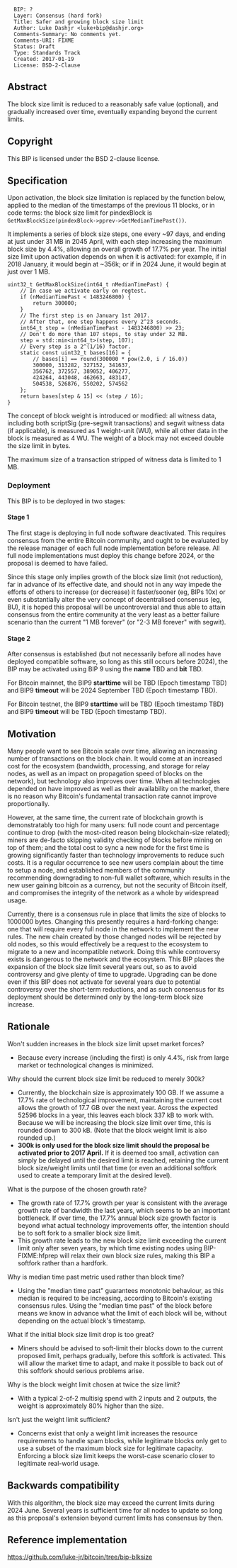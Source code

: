 <pre>
  BIP: ?
  Layer: Consensus (hard fork)
  Title: Safer and growing block size limit
  Author: Luke Dashjr <luke+bip@dashjr.org>
  Comments-Summary: No comments yet.
  Comments-URI: FIXME
  Status: Draft
  Type: Standards Track
  Created: 2017-01-19
  License: BSD-2-Clause
</pre>

==Abstract==

The block size limit is reduced to a reasonably safe value (optional), and gradually increased over time, eventually expanding beyond the current limits.

==Copyright==

This BIP is licensed under the BSD 2-clause license.

==Specification==

Upon activation, the block size limitation is replaced by the function below, applied to the median of the timestamps of the previous 11 blocks, or in code terms: the block size limit for pindexBlock is <code>GetMaxBlockSize(pindexBlock->pprev->GetMedianTimePast())</code>.

It implements a series of block size steps, one every ~97 days, and ending at just under 31 MB in 2045 April, with each step increasing the maximum block size by 4.4%, allowing an overall growth of 17.7% per year.
The initial size limit upon activation depends on when it is activated: for example, if in 2018 January, it would begin at ~356k; or if in 2024 June, it would begin at just over 1 MB.

<pre>
uint32_t GetMaxBlockSize(int64_t nMedianTimePast) {
    // In case we activate early on regtest.
    if (nMedianTimePast < 1483246800) {
        return 300000;
    }
    // The first step is on January 1st 2017.
    // After that, one step happens every 2^23 seconds.
    int64_t step = (nMedianTimePast - 1483246800) >> 23;
    // Don't do more than 107 steps, to stay under 32 MB.
    step = std::min<int64_t>(step, 107);
    // Every step is a 2^(1/16) factor.
    static const uint32_t bases[16] = {
        // bases[i] == round(300000 * pow(2.0, i / 16.0))
        300000, 313282, 327152, 341637,
        356762, 372557, 389052, 406277,
        424264, 443048, 462663, 483147,
        504538, 526876, 550202, 574562
    };
    return bases[step & 15] << (step / 16);
}
</pre>

The concept of block weight is introduced or modified:
all witness data, including both scriptSig (pre-segwit transactions) and segwit witness data (if applicable), is measured as 1 weight-unit (WU), while all other data in the block is measured as 4 WU.
The weight of a block may not exceed double the size limit in bytes.

The maximum size of a transaction stripped of witness data is limited to 1 MB.

===Deployment===

This BIP is to be deployed in two stages:

====Stage 1====

The first stage is deploying in full node software deactivated. This requires consensus from the entire Bitcoin community, and ought to be evaluated by the release manager of each full node implementation before release. All full node implementations must deploy this change before 2024, or the proposal is deemed to have failed.

Since this stage only implies growth of the block size limit (not reduction), far in advance of its effective date, and should not in any way impede the efforts of others to increase (or decrease) it faster/sooner (eg, BIPs 10x) or even substantially alter the very concept of decentralised consensus (eg, BU), it is hoped this proposal will be uncontroversial and thus able to attain consensus from the entire community at the very least as a better failure scenario than the current "1 MB forever" (or "2-3 MB forever" with segwit).

====Stage 2====

After consensus is established (but not necessarily before all nodes have deployed compatible software, so long as this still occurs before 2024), the BIP may be activated using BIP 9 using the '''name''' TBD and '''bit''' TBD.

For Bitcoin mainnet, the BIP9 '''starttime''' will be TBD (Epoch timestamp TBD) and BIP9 '''timeout''' will be 2024 September TBD (Epoch timestamp TBD).

For Bitcoin testnet, the BIP9 '''starttime''' will be TBD (Epoch timestamp TBD) and BIP9 '''timeout''' will be TBD (Epoch timestamp TBD).

==Motivation==

Many people want to see Bitcoin scale over time, allowing an increasing number of transactions on the block chain. It would come at an increased cost for the ecosystem (bandwidth, processing, and storage for relay nodes, as well as an impact on propagation speed of blocks on the network), but technology also improves over time. When all technologies depended on have improved as well as their availability on the market, there is no reason why Bitcoin's fundamental transaction rate cannot improve proportionally.

However, at the same time, the current rate of blockchain growth is demonstratably too high for many users:
full node count and percentage continue to drop (with the most-cited reason being blockchain-size related);
miners are de-facto skipping validity checking of blocks before mining on top of them;
and the total cost to sync a new node for the first time is growing significantly faster than technology improvements to reduce such costs.
It is a regular occurrence to see new users complain about the time to setup a node, and established members of the community recommending downgrading to non-full wallet software, which results in the new user gaining bitcoin as a currency, but not the security of Bitcoin itself, and compromises the integrity of the network as a whole by widespread usage.

Currently, there is a consensus rule in place that limits the size of blocks to 1000000 bytes. Changing this presently requires a hard-forking change: one that will require every full node in the network to implement the new rules. The new chain created by those changed nodes will be rejected by old nodes, so this would effectively be a request to the ecosystem to migrate to a new and incompatible network. Doing this while controversy exists is dangerous to the network and the ecosystem.
This BIP places the expansion of the block size limit several years out, so as to avoid controversy and give plenty of time to upgrade.
Upgrading can be done even if this BIP does not activate for several years due to potential controversy over the short-term reductions, and as such consensus for its deployment should be determined only by the long-term block size increase.

==Rationale==

Won't sudden increases in the block size limit upset market forces?

* Because every increase (including the first) is only 4.4%, risk from large market or technological changes is minimized.

Why should the current block size limit be reduced to merely 300k?

* Currently, the blockchain size is approximately 100 GB. If we assume a 17.7% rate of technological improvement, maintaining the current cost allows the growth of 17.7 GB over the next year. Across the expected 52596 blocks in a year, this leaves each block 337 kB to work with. Because we will be increasing the block size limit over time, this is rounded down to 300 kB. (Note that the block weight limit is also rounded up.)
* '''300k is only used for the block size limit should the proposal be activated prior to 2017 April.''' If it is deemed too small, activation can simply be delayed until the desired limit is reached, retaining the current block size/weight limits until that time (or even an additional softfork used to create a temporary limit at the desired level).

What is the purpose of the chosen growth rate?

* The growth rate of 17.7% growth per year is consistent with the average growth rate of bandwidth the last years, which seems to be an important bottleneck. If over time, the 17.7% annual block size growth factor is beyond what actual technology improvements offer, the intention should be to soft fork to a smaller block size limit.
* This growth rate leads to the new block size limit exceeding the current limit only after seven years, by which time existing nodes using BIP-FIXME:hfprep will relax their own block size rules, making this BIP a softfork rather than a hardfork.

Why is median time past metric used rather than block time?

* Using the "median time past" guarantees monotonic behaviour, as this median is required to be increasing, according to Bitcoin's existing consensus rules. Using the "median time past" of the block before means we know in advance what the limit of each block will be, without depending on the actual block's timestamp.

What if the initial block size limit drop is too great?

* Miners should be advised to soft-limit their blocks down to the current proposed limit, perhaps gradually, before this softfork is activated. This will allow the market time to adapt, and make it possible to back out of this softfork should serious problems arise.

Why is the block weight limit chosen at twice the size limit?

* With a typical 2-of-2 multisig spend with 2 inputs and 2 outputs, the weight is approximately 80% higher than the size.

Isn't just the weight limit sufficient?

* Concerns exist that only a weight limit increases the resource requirements to handle spam blocks, while legitimate blocks only get to use a subset of the maximum block size for legitimate capacity. Enforcing a block size limit keeps the worst-case scenario closer to legitimate real-world usage.

==Backwards compatibility==

With this algorithm, the block size may exceed the current limits during 2024 June.
Several years is sufficient time for all nodes to update so long as this proposal's extension beyond current limits has consensus by then.

==Reference implementation==

https://github.com/luke-jr/bitcoin/tree/bip-blksize
